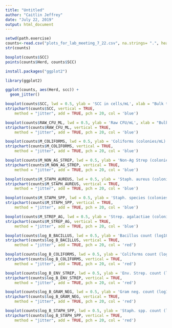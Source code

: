 ```yaml
---
title: "Untitled"
author: "Caitlin Jeffrey"
date: "July 22, 2019"
output: html_document
---
```


```r
setwd(path.exercise)
counts<-read.csv("plots_for_lab_meeting_7_22.csv", na.strings= ".", header = T)
str(counts)
```
```r
boxplot(counts$SCC)
points(counts$Herd, counts$SCC)
```
```r
install.packages("ggplot2")
```

```r
library(ggplot2)
```

```r
ggplot(counts, aes(Herd, scc)) +
  geom_jitter()
```
```r
boxplot(counts$SCC, lwd = 0.5, ylab = 'SCC in cells/mL', xlab = "Bulk tank milk samples")
stripchart(counts$SCC, vertical = TRUE, 
    method = "jitter", add = TRUE, pch = 20, col = 'blue')
```


```r
boxplot(counts$RAW_CFU_ML, lwd = 0.5, ylab = 'Raw CFU/mL', xlab = "Bulk tank milk samples")
stripchart(counts$RAW_CFU_ML, vertical = TRUE, 
    method = "jitter", add = TRUE, pch = 20, col = 'blue')
```

```r
boxplot(counts$M_COLIFORMS, lwd = 0.5, ylab = 'Coliforms (colonies/mL)', xlab = "Bulk tank milk samples")
stripchart(counts$M_COLIFORMS, vertical = TRUE, 
    method = "jitter", add = TRUE, pch = 20, col = 'blue')
```

```r
boxplot(counts$M_NON_AG_STREP, lwd = 0.5, ylab = 'Non-Ag Strep (colonies/mL)', xlab = "Bulk tank milk samples")
stripchart(counts$M_NON_AG_STREP, vertical = TRUE, 
    method = "jitter", add = TRUE, pch = 20, col = 'blue')
```

```r
boxplot(counts$M_STAPH_AUREUS, lwd = 0.5, ylab = 'Staph. aureus (colonies/mL)', xlab = "Bulk tank milk samples")
stripchart(counts$M_STAPH_AUREUS, vertical = TRUE, 
    method = "jitter", add = TRUE, pch = 20, col = 'blue')
```

```r
boxplot(counts$M_STAPH_SPP, lwd = 0.5, ylab = 'Staph. species (colonies/mL)', xlab = "Bulk tank milk samples")
stripchart(counts$M_STAPH_SPP, vertical = TRUE, 
    method = "jitter", add = TRUE, pch = 20, col = 'blue')
```
```r
boxplot(counts$M_STREP_AG, lwd = 0.5, ylab = 'Strep. agalactiae (colonies/mL)', xlab = "Bulk tank milk samples")
stripchart(counts$M_STREP_AG, vertical = TRUE, 
    method = "jitter", add = TRUE, pch = 20, col = 'blue')
```
```r
boxplot(counts$log_B_BACILLUS, lwd = 0.5, ylab = 'Bacillus count (log10 of colonies/mL)', xlab = "Used bedding samples")
stripchart(counts$log_B_BACILLUS, vertical = TRUE, 
    method = "jitter", add = TRUE, pch = 20, col = 'red')
```
```r
boxplot(counts$log_B_COLIFORMS, lwd = 0.5, ylab = 'Coliforms count (log10 of colonies/mL)', xlab = "Used bedding samples")
stripchart(counts$log_B_COLIFORMS, vertical = TRUE, 
    method = "jitter", add = TRUE, pch = 20, col = 'red')
```

```r
boxplot(counts$log_B_ENV_STREP, lwd = 0.5, ylab = 'Env. Strep. count (log10 of colonies/mL)', xlab = "Used bedding samples")
stripchart(counts$log_B_ENV_STREP, vertical = TRUE, 
    method = "jitter", add = TRUE, pch = 20, col = 'red')
```

```r
boxplot(counts$log_B_GRAM_NEG, lwd = 0.5, ylab = 'Gram neg. count (log10 of colonies/mL)', xlab = "Used bedding samples")
stripchart(counts$log_B_GRAM_NEG, vertical = TRUE, 
    method = "jitter", add = TRUE, pch = 20, col = 'red')
```
```r
boxplot(counts$log_B_STAPH_SPP, lwd = 0.5, ylab = 'Staph. spp. count (log10 of colonies/mL)', xlab = "Used bedding samples")
stripchart(counts$log_B_STAPH_SPP, vertical = TRUE, 
    method = "jitter", add = TRUE, pch = 20, col = 'red')
```